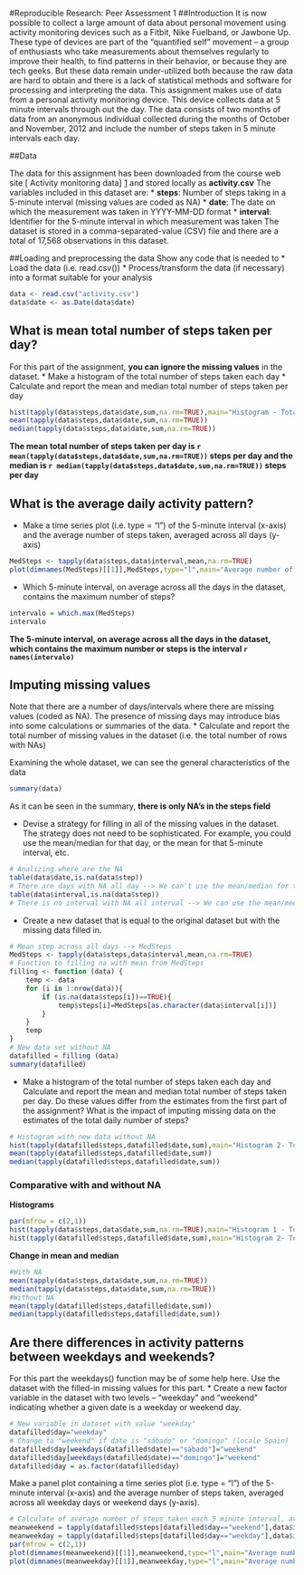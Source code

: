 #Reproducible Research: Peer Assessment 1
##Introduction
It is now possible to collect a large amount of data about personal movement using activity monitoring devices such as a Fitbit, Nike Fuelband, or Jawbone Up. These type of devices are part of the “quantified self” movement – a group of enthusiasts who take measurements about themselves regularly to improve their health, to find patterns in their behavior, or because they are tech geeks. But these data remain under-utilized both because the raw data are hard to obtain and there is a lack of statistical methods and software for processing and interpreting the data.
This assignment makes use of data from a personal activity monitoring device. This device collects data at 5 minute intervals through out the day. The data consists of two months of data from an anonymous individual collected during the months of October and November, 2012 and include the number of steps taken in 5 minute intervals each day.

##Data

The data for this assignment has been downloaded from the course web site [ Activity monitoring data] [1] and stored locally as __activity.csv__
The variables included in this dataset are:
* __steps__: Number of steps taking in a 5-minute interval (missing values are
coded as NA)
* __date__: The date on which the measurement was taken in YYYY-MM-DD
format
* __interval__: Identifier for the 5-minute interval in which measurement was taken
The dataset is stored in a comma-separated-value (CSV) file and there are a total of 17,568 observations in this dataset.

##Loading and preprocessing the data
Show any code that is needed to
* Load the data (i.e. read.csv())
* Process/transform the data (if necessary) into a format suitable for your
analysis

```r
data <- read.csv("activity.csv")
data$date <- as.Date(data$date)
```

## What is mean total number of steps taken per day?
For this part of the assignment, __you can ignore the missing values__ in the dataset.
* Make a histogram of the total number of steps taken each day
* Calculate and report the mean and median total number of steps taken per day

```r
hist(tapply(data$steps,data$date,sum,na.rm=TRUE),main="Histogram - Total number of steps taken each day",col="red",xlab="Number of steps per day")
mean(tapply(data$steps,data$date,sum,na.rm=TRUE))
median(tapply(data$steps,data$date,sum,na.rm=TRUE))
```

__The mean total number of steps taken per day is `r mean(tapply(data$steps,data$date,sum,na.rm=TRUE))` steps per day and the median is `r median(tapply(data$steps,data$date,sum,na.rm=TRUE))` steps per day__

## What is the average daily activity pattern?
* Make a time series plot (i.e. type = "l") of the 5-minute interval (x-axis) and the average number of steps taken, averaged across all days (y-axis)

```r
MedSteps <- tapply(data$steps,data$interval,mean,na.rm=TRUE)
plot(dimnames(MedSteps)[[1]],MedSteps,type="l",main="Average number of steps in interval of 5 minutes",xlab="Minute of the day",ylab="Steps per 5 minute")
```

* Which 5-minute interval, on average across all the days in the dataset, contains the maximum number of steps?
```r
intervalo = which.max(MedSteps)
intervalo
```
__The 5-minute interval, on average across all the days in the dataset, which contains the maximum number or steps is the interval `r names(intervalo)`__


## Imputing missing values
Note that there are a number of days/intervals where there are missing values (coded as NA). The presence of missing days may introduce bias into some
calculations or summaries of the data.
* Calculate and report the total number of missing values in the dataset
(i.e. the total number of rows with NAs)

Examining the whole dataset, we can see the general characteristics of the data
```r
summary(data)
```
As it can be seen in the summary, __there is only NA's in the steps field__

* Devise a strategy for filling in all of the missing values in the dataset. The strategy does not need to be sophisticated. For example, you could use the mean/median for that day, or the mean for that 5-minute interval, etc.
```r
# Analizing where are the NA
table(data$date,is.na(data$step))
# There are days with NA all day --> We can't use the mean/median for that day
table(data$interval,is.na(data$step))
# There is no interval with NA all interval --> We can use the mean/media for each interval as a strategy for filling the NA
```

* Create a new dataset that is equal to the original dataset but with the missing data filled in.
```r
# Mean step across all days --> MedSteps
MedSteps <- tapply(data$steps,data$interval,mean,na.rm=TRUE)
# Function to filling na with mean from MedSteps
filling <- function (data) {
    temp <- data
    for (i in 1:nrow(data)){
        if (is.na(data$steps[i])==TRUE){
            temp$steps[i]=MedSteps[as.character(data$interval[i])]
        }
    }
    temp
}
# New data set without NA
datafilled = filling (data)
summary(datafilled)
```

* Make a histogram of the total number of steps taken each day and Calculate and report the mean and median total number of steps taken per day. Do these values differ from the estimates from the first part of the assignment? What is the impact of imputing missing data on the estimates of the total daily number of steps?

```r
# Histogram with new data without NA
hist(tapply(datafilled$steps,datafilled$date,sum),main="Histogram 2- Total number of steps taken each day (filled NA)",col="red",xlab="Number of steps per day")
mean(tapply(datafilled$steps,datafilled$date,sum))
median(tapply(datafilled$steps,datafilled$date,sum))
```

### Comparative with and without NA
__Histograms__
```r
par(mfrow = c(2,1))
hist(tapply(data$steps,data$date,sum,na.rm=TRUE),main="Histogram 1 - Total number of steps taken each day",col="red",xlab="Number of steps per day")
hist(tapply(datafilled$steps,datafilled$date,sum),main="Histogram 2- Total number of steps taken each day (filled NA)",col="red",xlab="Number of steps per day")
```
__Change in mean and median__
```r
#With NA
mean(tapply(data$steps,data$date,sum,na.rm=TRUE))
median(tapply(data$steps,data$date,sum,na.rm=TRUE))
#Without NA
mean(tapply(datafilled$steps,datafilled$date,sum))
median(tapply(datafilled$steps,datafilled$date,sum))
```

## Are there differences in activity patterns between weekdays and weekends?
For this part the weekdays() function may be of some help here. Use the dataset with the filled-in missing values for this part.
* Create a new factor variable in the dataset with two levels – “weekday” and “weekend” indicating whether a given date is a weekday or weekend day.
```r
# New variable in dataset with value "weekday"
datafilled$day="weekday"
# Change to "weekend" if date is "sábado" or "domingo" (locale Spain)
datafilled$day[weekdays(datafilled$date)=="sábado"]="weekend"
datafilled$day[weekdays(datafilled$date)=="domingo"]="weekend"
datafilled$day = as.factor(datafilled$day)
```

Make a panel plot containing a time series plot (i.e. type = "l") of the 5-minute interval (x-axis) and the average number of steps taken, averaged across all weekday days or weekend days (y-axis).
```r
# Calculate of average number of steps taken each 5 minute interval, averaged across all weekday days or weekend days
meanweekend = tapply(datafilled$steps[datafilled$day=="weekend"],data$interval[datafilled$day=="weekend"],mean)
meanweekday = tapply(datafilled$steps[datafilled$day=="weekday"],data$interval[datafilled$day=="weekday"],mean)
par(mfrow = c(2,1))
plot(dimnames(meanweekend)[[1]],meanweekend,type="l",main="Average number of steps in interval of 5 minutes Weekend",xlab="",ylab="Steps per 5 minute")
plot(dimnames(meanweekday)[[1]],meanweekday,type="l",main="Average number of steps in interval of 5 minutes Weekday",xlab="Minute of the day",ylab="Steps per 5 minute")
```


[1]: https://d396qusza40orc.cloudfront.net/repdata%2Fdata%2Factivity.zip "Activity Monitoring Data"